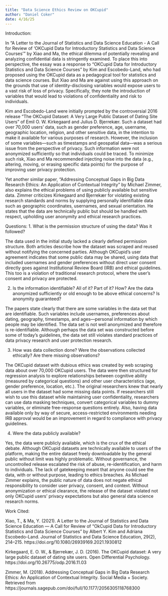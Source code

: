 ```yaml
---
title: "Data Science Ethics Review on OKCupid"
author: "Daniel Coker"
date: 4/16/25
---
```


Introduction:

In "A Letter to the Journal of Statistics and Data Science Education - A Call for Review of 'OKCupid Data for Introductory Statistics and Data Science Courses'" by Xiao and Ma, the ethical dilemma of potentially revealing and analyzing confidential data is stringently examined. To place this into perspective, the essay was a response to "OKCupid Data for Introductory Statistics and Data Science Courses" by Kim and Escobedo-Land, who had proposed using the OKCupid data as a pedagogical tool for statistics and data science courses. But Xiao and Ma are against using this approach on the grounds that use of identity-disclosing variables would expose users to a vast risk of loss of privacy. Specifically, they note the introduction of variables that would lead to violations of confidentiality and risk to individuals. 

Kim and Escobedo-Land were initially prompted by the controversial 2016 release "The OKCupid Dataset: A Very Large Public Dataset of Dating Site Users" of Emil O. W. Kirkegaard and Julius D. Bjerrekær. Such a dataset had over 70,000 users' data, such as gender preference, age, username, geographic location, religion, and other sensitive data, in the intention to make it available for various purposes of research. However, the inclusion of some variables—such as timestamps and geospatial data—was a serious issue from the perspective of privacy. Such information were not anonymized sufficiently so that individuals could be traced. To minimize such risk, Xiao and Ma recommended injecting noise into the data (e.g., altering, moving, or erasing specific data points) for the purpose of improving user privacy protection.

Yet another similar paper, "Addressing Conceptual Gaps in Big Data Research Ethics: An Application of Contextual Integrity" by Michael Zimmer, also explains the ethical problems of using publicly available but sensitive data. Zimmer criticizes Kirkegaard and Bjerrekær for violating existing research standards and norms by supplying personally identifiable data such as geographic coordinates, usernames, and sexual orientation. He states that the data are technically public but should be handled with respect, upholding user anonymity and ethical research practices.

Questions:
1. What is the permission structure of using the data? Was it followed?

The data used in the initial study lacked a clearly defined permission structure. Both articles describe how the dataset was scraped and reused without notifying the concerned parties. Although OKCupid's user agreement indicates that some public data may be shared, using data that included usernames and gender preferences without direct user consent directly goes against Institutional Review Board (IRB) and ethical guidelines. This too is a violation of traditional research protocol, where the user's consent and privacy are protected.

2. Is the information identifiable? All of it? Part of it? How? Are the data anonymized sufficiently or old enough to be above ethical concerns? Is anonymity guaranteed?

The papers state clearly that there are some variables in the data set that are identifiable. Such variables include usernames, preferences about dating, geography, timestamps, and ages—personal information by which people may be identified. The data set is not well anonymized and therefore is re-identifiable. Although perhaps the data set was constructed before some of today's guidelines, the data set still violates standard practices of data privacy research and user protection research.

3. How was data collection done? Were the observations collected ethically? Are there missing observations?

The OKCupid dataset with dubious ethics was created by web scraping data about over 70,000 OKCupid users. The data were then structured for regression analysis to explore relationships between cognitive ability (measured by categorical questions) and other user characteristics (age, gender preference, location, etc.). The original researchers knew that nearly all users in the dataset had some missing data points. If researchers still wish to use this dataset while maintaining user confidentiality, researchers can use data masking techniques, convert categorical variables to dummy variables, or eliminate free-response questions entirely. Also, having data available only by way of secure, access-restricted environments needing IRB approval would be an improvement in regard to compliance with privacy guidelines.

4. Were the data publicly available?

Yes, the data were publicly available, which is the crux of the ethical debate. Although OKCupid datasets are technically available to users of the platform, making the entire dataset freely downloadable by the general public without limit was highly problematic. Without governance, the uncontrolled release escalated the risk of abuse, re-identification, and harm to individuals. The lack of gatekeeping meant that anyone could see the data, with or without purpose, leading to ethics breaches. As Michael Zimmer explains, the public nature of data does not negate ethical responsibility to consider user privacy, consent, and context. Without anonymization or ethical clearance, the release of the dataset violated not only OKCupid users' privacy expectations but also general data science research norms.

Work Cited: 

Xiao, T., & Ma, Y. (2021). A Letter to the Journal of Statistics and Data Science Education — A Call for Review of “OkCupid Data for Introductory Statistics and Data Science Courses” by Albert Y. Kim and Adriana Escobedo-Land. Journal of Statistics and Data Science Education, 29(2), 214–215. https://doi.org/10.1080/26939169.2021.1930812

Kirkegaard, E. O. W., & Bjerrekær, J. D. (2016). The OKCupid dataset: A very large public dataset of dating site users. Open Differential Psychology. https://doi.org/10.26775/odp.2016.11.03

Zimmer, M. (2018). Addressing Conceptual Gaps in Big Data Research Ethics: An Application of Contextual Integrity. Social Media + Society. Retrieved from https://journals.sagepub.com/doi/full/10.1177/2056305118768300


